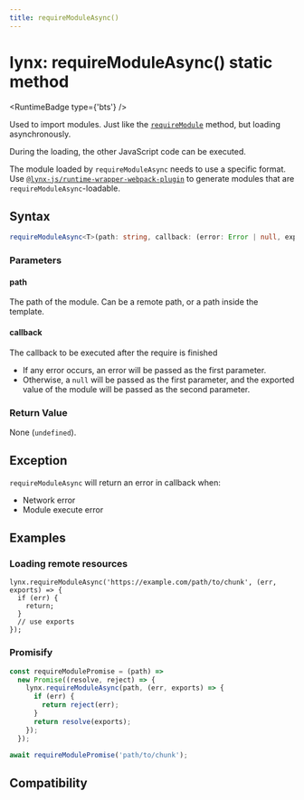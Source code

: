 ```yaml
---
title: requireModuleAsync()
---
```



# lynx: requireModuleAsync() static method

<RuntimeBadge type={'bts'} />

Used to import modules. Just like the [`requireModule`](./lynx-require-module.mdx) method, but loading asynchronously.

During the loading, the other JavaScript code can be executed.

The module loaded by `requireModuleAsync` needs to use a specific format. Use [`@lynx-js/runtime-wrapper-webpack-plugin`](https://www.npmjs.com/package/@lynx-js/runtime-wrapper-webpack-plugin) to generate modules that are `requireModuleAsync`-loadable.

## Syntax

```ts
requireModuleAsync<T>(path: string, callback: (error: Error | null, exports?: T) => void): void;
```

### Parameters

#### path

The path of the module. Can be a remote path, or a path inside the template.

#### callback

The callback to be executed after the require is finished

- If any error occurs, an error will be passed as the first parameter.
- Otherwise, a `null` will be passed as the first parameter, and the exported value of the module will be passed as the second parameter.

### Return Value

None (`undefined`).

## Exception

`requireModuleAsync` will return an error in callback when:

- Network error
- Module execute error

## Examples

### Loading remote resources

```tsx
lynx.requireModuleAsync('https://example.com/path/to/chunk', (err, exports) => {
  if (err) {
    return;
  }
  // use exports
});
```

### Promisify

```js
const requireModulePromise = (path) =>
  new Promise((resolve, reject) => {
    lynx.requireModuleAsync(path, (err, exports) => {
      if (err) {
        return reject(err);
      }
      return resolve(exports);
    });
  });

await requireModulePromise('path/to/chunk');
```

## Compatibility


<LegacyCompatTable metadata="lynx-api/lynx/requireModuleAsync" />
